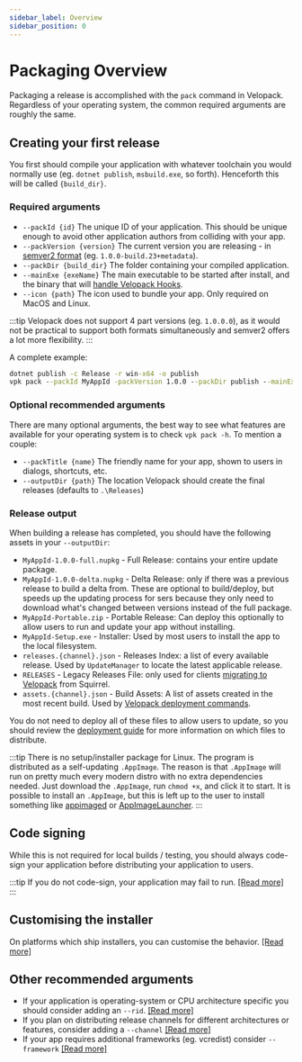 ```yaml
---
sidebar_label: Overview
sidebar_position: 0
---
```


# Packaging Overview

<AppliesTo all />

Packaging a release is accomplished with the `pack` command in Velopack. Regardless of your operating system, the common required arguments are roughly the same. 

## Creating your first release

You first should compile your application with whatever toolchain you would normally use (eg. `dotnet publish`, `msbuild.exe`, so forth). 
Henceforth this will be called `{build_dir}`.

### Required arguments

- `--packId {id}` The unique ID of your application. This should be unique enough to avoid other application authors from colliding with your app.
- `--packVersion {version}` The current version you are releasing - in [semver2 format](https://semver.org/) (eg. `1.0.0-build.23+metadata`). 
- `--packDir {build_dir}` The folder containing your compiled application.
- `--mainExe {exeName}` The main executable to be started after install, and the binary that will [handle Velopack Hooks](../integrating/overview.mdx).
- `--icon {path}` The icon used to bundle your app. Only required on MacOS and Linux.

:::tip
Velopack does not support 4 part versions (eg. `1.0.0.0`), as it would not be practical to support both formats simultaneously and semver2 offers a lot more flexibility.
:::

A complete example:

```cmd
dotnet publish -c Release -r win-x64 -o publish
vpk pack --packId MyAppId -packVersion 1.0.0 --packDir publish --mainExe MyApp.exe
```

### Optional recommended arguments

There are many optional arguments, the best way to see what features are available for your operating system is to check `vpk pack -h`. To mention a couple:

- `--packTitle {name}` The friendly name for your app, shown to users in dialogs, shortcuts, etc.
- `--outputDir {path}` The location Velopack should create the final releases (defaults to `.\Releases`)

### Release output

When building a release has completed, you should have the following assets in your `--outputDir`:

- `MyAppId-1.0.0-full.nupkg` - Full Release: contains your entire update package.
- `MyAppId-1.0.0-delta.nupkg` - Delta Release: only if there was a previous release to build a delta from. These are optional to build/deploy, but speeds up the updating process for sers because they only need to download what's changed between versions instead of the full package.
- `MyAppId-Portable.zip` - Portable Release: Can deploy this optionally to allow users to run and update your app without installing.
- `MyAppId-Setup.exe` - Installer: Used by most users to install the app to the local filesystem.
- `releases.{channel}.json` - Releases Index: a list of every available release. Used by `UpdateManager` to locate the latest applicable release.
- `RELEASES` - Legacy Releases File: only used for clients [migrating to Velopack](../migrating/squirrel.mdx) from Squirrel.
- `assets.{channel}.json` - Build Assets: A list of assets created in the most recent build. Used by [Velopack deployment commands](../distributing/overview.mdx).

You do not need to deploy all of these files to allow users to update, so you should review the [deployment guide](../distributing/overview.mdx) for more information on which files to distribute.

:::tip
There is no setup/installer package for Linux. The program is distributed as a self-updating `.AppImage`. The reason is that `.AppImage` will run on pretty much every modern distro with no extra dependencies needed. Just download the `.AppImage`, run `chmod +x`, and click it to start. It is possible to install an `.AppImage`, but this is left up to the user to install something like [appimaged](https://github.com/probonopd/go-appimage/blob/master/src/appimaged/README.mdx) or [AppImageLauncher](https://github.com/TheAssassin/AppImageLauncher).
:::

## Code signing

While this is not required for local builds / testing, you should always code-sign your application before distributing your application to users. 

:::tip
If you do not code-sign, your application may fail to run. [\[Read more\]](signing.mdx)
:::

## Customising the installer

On platforms which ship installers, you can customise the behavior. [\[Read more\]](installer.mdx)

## Other recommended arguments

- If your application is operating-system or CPU architecture specific you should consider adding an `--rid`. [\[Read more\]](rid.mdx)
- If you plan on distributing release channels for different architectures or features, consider adding a `--channel` [\[Read more\]](channels.mdx)
- If your app requires additional frameworks (eg. vcredist) consider `--framework` [\[Read more\]](bootstrapping.mdx)
